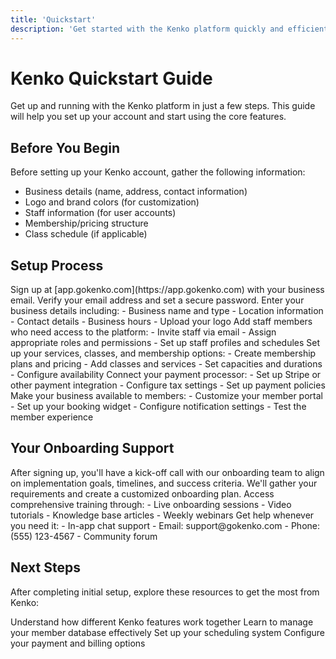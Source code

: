 ```yaml
---
title: 'Quickstart'
description: 'Get started with the Kenko platform quickly and efficiently'
---
```


# Kenko Quickstart Guide

Get up and running with the Kenko platform in just a few steps. This guide will help you set up your account and start using the core features.

## Before You Begin

Before setting up your Kenko account, gather the following information:

- Business details (name, address, contact information)
- Logo and brand colors (for customization)
- Staff information (for user accounts)
- Membership/pricing structure
- Class schedule (if applicable)

## Setup Process

<Steps>
  <Step title="Create Your Account">
    Sign up at [app.gokenko.com](https://app.gokenko.com) with your business email. Verify your email address and set a secure password.
  </Step>
  
  <Step title="Complete Business Profile">
    Enter your business details including:
    - Business name and type
    - Location information
    - Contact details
    - Business hours
    - Upload your logo
  </Step>
  
  <Step title="Set Up User Access">
    Add staff members who need access to the platform:
    - Invite staff via email
    - Assign appropriate roles and permissions
    - Set up staff profiles and schedules
  </Step>
  
  <Step title="Configure Offerings">
    Set up your services, classes, and membership options:
    - Create membership plans and pricing
    - Add classes and services
    - Set capacities and durations
    - Configure availability
  </Step>
  
  <Step title="Payment Settings">
    Connect your payment processor:
    - Set up Stripe or other payment integration
    - Configure tax settings
    - Set up payment policies
  </Step>
  
  <Step title="Launch Your Portal">
    Make your business available to members:
    - Customize your member portal
    - Set up your booking widget
    - Configure notification settings
    - Test the member experience
  </Step>
</Steps>

## Your Onboarding Support

<AccordionGroup>
  <Accordion icon="handshake" title="Initial Consultation">
    After signing up, you'll have a kick-off call with our onboarding team to align on implementation goals, timelines, and success criteria. We'll gather your requirements and create a customized onboarding plan.
  </Accordion>
  
  <Accordion icon="graduation-cap" title="Training Resources">
    Access comprehensive training through:
    - Live onboarding sessions
    - Video tutorials
    - Knowledge base articles
    - Weekly webinars
  </Accordion>
  
  <Accordion icon="life-ring" title="Ongoing Support">
    Get help whenever you need it:
    - In-app chat support
    - Email: support@gokenko.com
    - Phone: (555) 123-4567
    - Community forum
  </Accordion>
</AccordionGroup>

## Next Steps

After completing initial setup, explore these resources to get the most from Kenko:

<CardGroup>
  <Card title="Platform Overview" icon="map" href="../platform-overview">
    Understand how different Kenko features work together
  </Card>
  <Card title="Member Management" icon="users" href="../../member-management/member-profiles">
    Learn to manage your member database effectively
  </Card>
  <Card title="Scheduling" icon="calendar" href="../../scheduling/class-setup">
    Set up your scheduling system
  </Card>
  <Card title="Billing" icon="credit-card" href="../../billing/payment-methods">
    Configure your payment and billing options
  </Card>
</CardGroup> 